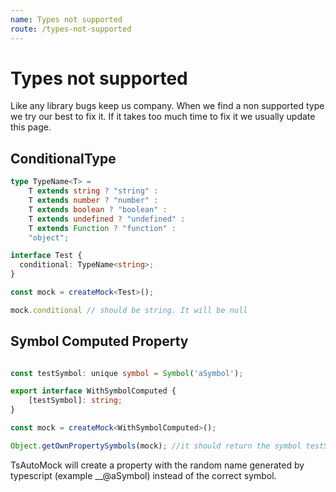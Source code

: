 ```yaml
---
name: Types not supported
route: /types-not-supported
---
```


# Types not supported
Like any library bugs keep us company. When we find a non supported type we try our best to fix it.
If it takes too much time to fix it we usually update this page.

## ConditionalType

```ts
type TypeName<T> =
    T extends string ? "string" :
    T extends number ? "number" :
    T extends boolean ? "boolean" :
    T extends undefined ? "undefined" :
    T extends Function ? "function" :
    "object";

interface Test {
  conditional: TypeName<string>;
}

const mock = createMock<Test>();

mock.conditional // should be string. It will be null
```

## Symbol Computed Property
```ts

const testSymbol: unique symbol = Symbol('aSymbol');

export interface WithSymbolComputed {
    [testSymbol]: string;
}

const mock = createMock<WithSymbolComputed>();

Object.getOwnPropertySymbols(mock); //it should return the symbol testSymbol
```

TsAutoMock will create a property with the random name generated by typescript (example __@aSymbol) instead of the correct symbol.
